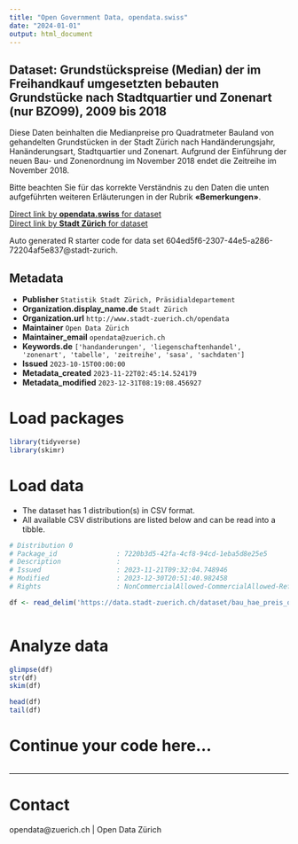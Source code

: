 ```yaml
---
title: "Open Government Data, opendata.swiss"
date: "2024-01-01"
output: html_document
---
```


## Dataset: Grundstückspreise (Median) der im Freihandkauf umgesetzten bebauten Grundstücke nach Stadtquartier und Zonenart (nur BZO99), 2009 bis 2018


Diese Daten beinhalten die Medianpreise pro Quadratmeter Bauland von gehandelten Grundstücken in der Stadt Zürich nach Handänderungsjahr, Hanänderungsart, Stadtquartier und Zonenart. Aufgrund der Einführung der neuen Bau- und Zonenordnung im November 2018 endet die Zeitreihe im November 2018.

Bitte beachten Sie für das korrekte Verständnis zu den Daten die unten aufgeführten weiteren Erläuterungen in der Rubrik **«Bemerkungen»**.



[Direct link by **opendata.swiss** for dataset](https://opendata.swiss/de/dataset/grundstuckspreise-median-der-im-freihandkauf-umgesetzten-bebauten-grundstucke-nach-stadtqu-2018)<br>
[Direct link by **Stadt Zürich** for dataset](https://data.stadt-zuerich.ch/dataset/bau_hae_preis_quartier_zonenart_bzo99_seit2009_od5148)

Auto generated R starter code for data set 604ed5f6-2307-44e5-a286-72204af5e837@stadt-zurich.

## Metadata

- **Publisher** `Statistik Stadt Zürich, Präsidialdepartement`
- **Organization.display_name.de** `Stadt Zürich`
- **Organization.url** `http://www.stadt-zuerich.ch/opendata`
- **Maintainer** `Open Data Zürich`
- **Maintainer_email** `opendata@zuerich.ch`
- **Keywords.de** `['handanderungen', 'liegenschaftenhandel', 'zonenart', 'tabelle', 'zeitreihe', 'sasa', 'sachdaten']`
- **Issued** `2023-10-15T00:00:00`
- **Metadata_created** `2023-11-22T02:45:14.524179`
- **Metadata_modified** `2023-12-31T08:19:08.456927`


# Load packages

```r

library(tidyverse)
library(skimr)

```

# Load data

-   The dataset has 1 distribution(s) in CSV format.
-   All available CSV distributions are listed below and can be read into a tibble.

```r

# Distribution 0
# Package_id               : 7220b3d5-42fa-4cf8-94cd-1eba5d8e25e5
# Description              : 
# Issued                   : 2023-11-21T09:32:04.748946
# Modified                 : 2023-12-30T20:51:40.982458
# Rights                   : NonCommercialAllowed-CommercialAllowed-ReferenceNotRequired

df <- read_delim('https://data.stadt-zuerich.ch/dataset/bau_hae_preis_quartier_zonenart_bzo99_seit2009_od5148/download/BAU514OD5148.csv')



```

# Analyze data

```r

glimpse(df)
str(df)
skim(df)

head(df)
tail(df)

```

# Continue your code here...

```r

```

------------------------------------------------------------------------

# Contact

opendata@zuerich.ch | Open Data Zürich
